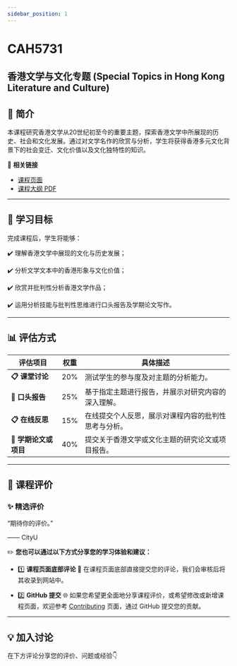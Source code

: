 ```yaml
---
sidebar_position: 1
---
```


# CAH5731
## 香港文学与文化专题 (Special Topics in Hong Kong Literature and Culture)

## **📘 简介**
本课程研究香港文学从20世纪初至今的重要主题，探索香港文学中所展现的历史、社会和文化发展。通过对文学名作的欣赏与分析，学生将获得香港多元文化背景下的社会变迁、文化价值以及文化独特性的知识。

🔗 **相关链接**
- [课程页面](https://www.cityu.edu.hk/catalogue/pg/202425/course/CAH5731.htm)
- [课程大纲 PDF](https://www.cityu.edu.hk/catalogue/pg/202425/course/CAH5731.pdf)

---

## **🎯 学习目标**

完成课程后，学生将能够：

✔️ 理解香港文学中展现的文化与历史发展；

✔️ 分析文学文本中的香港形象与文化价值；

✔️ 欣赏并批判性分析香港文学作品；

✔️ 运用分析技能与批判性思维进行口头报告及学期论文写作。

---

## **📊 评估方式**

| **评估项目**              | **权重** | **具体描述**                                                                                       |
|--------------------------|---------|---------------------------------------------------------------------------------------------------|
| **📋 课堂讨论**           | 20%     | 测试学生的参与度及对主题的分析能力。                                                                   |
| **📂 口头报告**           | 25%     | 基于指定主题进行报告，并展示对研究内容的深入理解。                                                       |
| **📋 在线反思**           | 15%     | 在线提交个人反思，展示对课程内容的批判性思考与分析。                                                     |
| **📂 学期论文或项目**      | 40%     | 提交关于香港文学或文化主题的研究论文或项目报告。                                                          |

---

## **💬 课程评价**

### ✨ **精选评价**
<div className={commentStyles.commentBox}>
    <p className={commentStyles.commentText}>
        “期待你的评价。”
    </p>
    <p className={commentStyles.commentAuthor}>—— CityU</p>
</div>

✏️ **您也可以通过以下方式分享您的学习体验和建议：**

- 1️⃣ **课程页面底部评论**
💬 在课程页面底部直接提交您的评论，我们会审核后将其收录到网站中。

- 2️⃣ **GitHub 提交**
🌐 如果您希望更全面地分享课程评价，或希望修改或新增课程页面，欢迎参考 [Contributing](https://penjc.github.io/CityU/contributing) 页面，通过 GitHub 提交您的贡献。

---

## **💡 加入讨论**

在下方评论分享您的评价、问题或经验👇
<Utterances />
